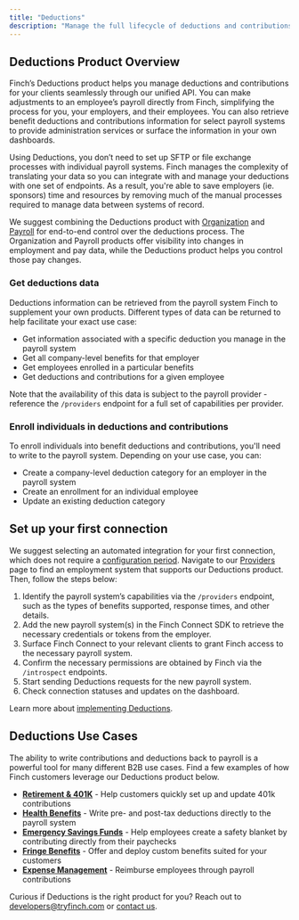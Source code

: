 ```yaml
---
title: "Deductions"
description: "Manage the full lifecycle of deductions and contributions for employers"
---
```


## Deductions Product Overview

Finch’s Deductions product helps you manage deductions and contributions for your clients seamlessly through our unified API. You can make adjustments to an employee’s payroll directly from Finch, simplifying the process for you, your employers, and their employees. You can also retrieve benefit deductions and contributions information for select payroll systems to provide administration services or surface the information in your own dashboards.

Using Deductions, you don’t need to set up SFTP or file exchange processes with individual payroll systems. Finch manages the complexity of translating your data so you can integrate with and manage your deductions with one set of endpoints. As a result, you're able to save employers (ie. sponsors) time and resources by removing much of the manual processes required to manage data between systems of record.

We suggest combining the Deductions product with [Organization](/docs/Products/Organization/Overview.md) and [Payroll](/docs/Products/Pay/Overview.md) for end-to-end control over the deductions process. The Organization and Payroll products offer visibility into changes in employment and pay data, while the Deductions product helps you control those pay changes.

### Get deductions data

Deductions information can be retrieved from the payroll system Finch to supplement your own products. Different types of data can be returned to help facilitate your exact use case:

- Get information associated with a specific deduction you manage in the payroll system
- Get all company-level benefits for that employer
- Get employees enrolled in a particular benefits
- Get deductions and contributions for a given employee

Note that the availability of this data is subject to the payroll provider - reference the `/providers` endpoint for a full set of capabilities per provider.

### Enroll individuals in deductions and contributions

To enroll individuals into benefit deductions and contributions, you'll need to write to the payroll system. Depending on your use case, you can:

- Create a company-level deduction category for an employer in the payroll system
- Create an enrollment for an individual employee
- Update an existing deduction category

## Set up your first connection

We suggest selecting an automated integration for your first connection, which does not require a [configuration period](docs/Integrations/Integration-Types.md#configuration-periods). Navigate to our [Providers](docs/Integrations/Providers.md) page to find an employment system that supports our Deductions product. Then, follow the steps below:

1. Identify the payroll system’s capabilities via the `/providers` endpoint, such as the types of benefits supported, response times, and other details.
2. Add the new payroll system(s) in the Finch Connect SDK to retrieve the necessary credentials or tokens from the employer.
3. Surface Finch Connect to your relevant clients to grant Finch access to the necessary payroll system.
4. Confirm the necessary permissions are obtained by Finch via the `/introspect` endpoints.
5. Start sending Deductions requests for the new payroll system.
6. Check connection statuses and updates on the dashboard.

Learn more about [implementing Deductions](docs/Implementation-Guide/Communicate/Write-Data.md).

## Deductions Use Cases
The ability to write contributions and deductions back to payroll is a powerful tool for many different B2B use cases. Find a few examples of how Finch customers leverage our Deductions product below.

* [**Retirement & 401K**](https://www.tryfinch.com/solutions/employee-benefits#use-cases) - Help customers quickly set up and update 401k contributions
* [**Health Benefits**](https://www.tryfinch.com/solutions/employee-benefits#use-cases) - Write pre- and post-tax deductions directly to the payroll system
* [**Emergency Savings Funds**](https://www.tryfinch.com/solutions/employee-benefits#use-cases) - Help employees create a safety blanket by contributing directly from their paychecks
* [**Fringe Benefits**](https://www.tryfinch.com/solutions/employee-benefits#use-cases) - Offer and deploy custom benefits suited for your customers
* [**Expense Management**](https://www.tryfinch.com/solutions/employee-benefits#use-cases) - Reimburse employees through payroll contributions

Curious if Deductions is the right product for you? Reach out to developers@tryfinch.com or [contact us](https://www.tryfinch.com/sales). 
